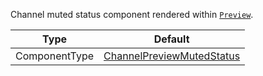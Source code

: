 Channel muted status component rendered within [`Preview`](../../../../ui-components/channel-preview-messenger.mdx).

| Type          | Default                                                                                 |
| ------------- | --------------------------------------------------------------------------------------- |
| ComponentType | [ChannelPreviewMutedStatus](../../../../ui-components/channel-preview-muted-status.mdx) |
